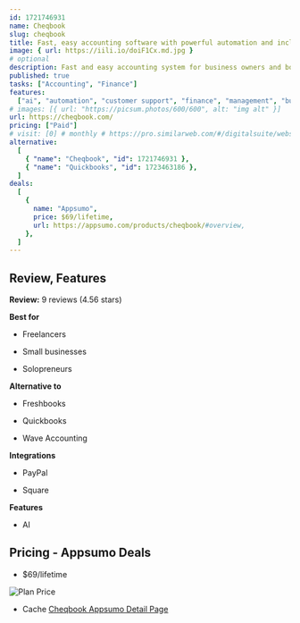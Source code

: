 ```yaml
---
id: 1721746931
name: Cheqbook
slug: cheqbook
title: Fast, easy accounting software with powerful automation and included invoicing
image: { url: https://iili.io/doiF1Cx.md.jpg }
# optional
description: Fast and easy accounting system for business owners and bookkeepersImport your key data from Quickbooks to make transitioning easier
published: true
tasks: ["Accounting", "Finance"]
features:
  ["ai", "automation", "customer support", "finance", "management", "business"]
# images: [{ url: "https://picsum.photos/600/600", alt: "img alt" }]
url: https://cheqbook.com/
pricing: ["Paid"]
# visit: [0] # monthly # https://pro.similarweb.com/#/digitalsuite/websiteanalysis/home
alternative:
  [
    { "name": "Cheqbook", "id": 1721746931 },
    { "name": "Quickbooks", "id": 1723463186 },
  ]
deals:
  [
    {
      name: "Appsumo",
      price: $69/lifetime,
      url: https://appsumo.com/products/cheqbook/#overview,
    },
  ]
---
```


## Review, Features

**Review:** 9 reviews (4.56 stars)

**Best for**

- Freelancers

- Small businesses

- Solopreneurs

**Alternative to**

- Freshbooks

- Quickbooks

- Wave Accounting

**Integrations**

- PayPal

- Square

**Features**

- AI

## Pricing - Appsumo Deals

- $69/lifetime

<Img src="https://iili.io/dobqirX.png" alt="Plan Price" />

- Cache [Cheqbook Appsumo Detail Page](https://iili.io/dobBxEP.png)
